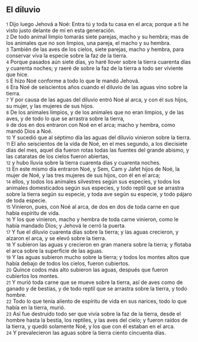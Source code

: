 == El diluvio ==

{{anchor|1}} <small>1</small> Dijo luego Jehová a Noé: Entra tú y toda tu casa en el arca; porque a ti he visto justo delante de mí en esta generación.<br>
{{anchor|2}} <small>2</small> De todo animal limpio tomarás siete parejas, macho y su hembra; mas de los animales que no son limpios, una pareja, el macho y su hembra.<br>
{{anchor|3}} <small>3</small> También de las aves de los cielos, siete parejas, macho y hembra, para conservar viva la especie sobre la faz de la tierra.<br>
{{anchor|4}} <small>4</small> Porque pasados aún siete días, yo haré llover sobre la tierra cuarenta días y cuarenta noches; y raeré de sobre la faz de la tierra a todo ser viviente que hice.<br>
{{anchor|5}} <small>5</small> E hizo Noé conforme a todo lo que le mandó Jehová.<br>
{{anchor|6}} <small>6</small> Era Noé de seiscientos años cuando el diluvio de las aguas vino sobre la tierra.<br>
{{anchor|7}} <small>7</small> Y por causa de las aguas del diluvio entró Noé al arca, y con él sus hijos, su mujer, y las mujeres de sus hijos.<br>
{{anchor|8}} <small>8</small> De los animales limpios, y de los animales que no eran limpios, y de las aves, y de todo lo que se arrastra sobre la tierra,<br>
{{anchor|9}} <small>9</small> de dos en dos entraron con Noé en el arca; macho y hembra, como mandó Dios a Noé.<br>
{{anchor|10}} <small>10</small> Y sucedió que al séptimo día las aguas del diluvio vinieron sobre la tierra.<br>
{{anchor|11}} <small>11</small> El año seiscientos de la vida de Noé, en el mes segundo, a los diecisiete días del mes, aquel día fueron rotas todas las fuentes del grande abismo, y las cataratas de los cielos fueron abiertas,<br>
{{anchor|12}} <small>12</small> y hubo lluvia sobre la tierra cuarenta días y cuarenta noches.<br>
{{anchor|13}} <small>13</small> En este mismo día entraron Noé, y Sem, Cam y Jafet hijos de Noé, la mujer de Noé, y las tres mujeres de sus hijos, con él en el arca;<br>
{{anchor|14}} <small>14</small> ellos, y todos los animales silvestres según sus especies, y todos los animales domesticados según sus especies, y todo reptil que se arrastra sobre la tierra según su especie, y toda ave según su especie, y todo pájaro de toda especie.<br>
{{anchor|15}} <small>15</small> Vinieron, pues, con Noé al arca, de dos en dos de toda carne en que había espíritu de vida.<br>
{{anchor|16}} <small>16</small> Y los que vinieron, macho y hembra de toda carne vinieron, como le había mandado Dios; y Jehová le cerró la puerta.<br>
{{anchor|17}} <small>17</small> Y fue el diluvio cuarenta días sobre la tierra; y las aguas crecieron, y alzaron el arca, y se elevó sobre la tierra.<br>
{{anchor|18}} <small>18</small> Y subieron las aguas y crecieron en gran manera sobre la tierra; y flotaba el arca sobre la superficie de las aguas.<br>
{{anchor|19}} <small>19</small> Y las aguas subieron mucho sobre la tierra; y todos los montes altos que había debajo de todos los cielos, fueron cubiertos.<br>
{{anchor|20}} <small>20</small> Quince codos más alto subieron las aguas, después que fueron cubiertos los montes.<br>
{{anchor|21}} <small>21</small> Y murió toda carne que se mueve sobre la tierra, así de aves como de ganado y de bestias, y de todo reptil que se arrastra sobre la tierra, y todo hombre.<br>
{{anchor|22}} <small>22</small> Todo lo que tenía aliento de espíritu de vida en sus narices, todo lo que había en la tierra, murió.<br>
{{anchor|23}} <small>23</small> Así fue destruido todo ser que vivía sobre la faz de la tierra, desde el hombre hasta la bestia, los reptiles, y las aves del cielo; y fueron raídos de la tierra, y quedó solamente Noé, y los que con él estaban en el arca.<br>
{{anchor|24}} <small>24</small> Y prevalecieron las aguas sobre la tierra ciento cincuenta días.<br>
